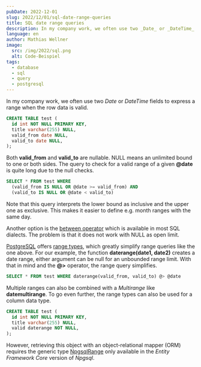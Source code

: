 ```yaml
---
pubDate: 2022-12-01
slug: 2022/12/01/sql-date-range-queries
title: SQL date range queries
description: In my company work, we often use two _Date_ or _DateTime_ fields to express a range when the row data is valid.
language: en
author: Mathias Wellner
image:
  src: /img/2022/sql.png
  alt: Code-Beispiel
tags:
  - database
  - sql
  - query
  - postgresql
---
```


In my company work, we often use two _Date_ or _DateTime_ fields to express a range when the row data is valid.

```sql
CREATE TABLE test (
  id int NOT NULL PRIMARY KEY,
  title varchar(255) NULL,
  valid_from date NULL,
  valid_to date NULL,
);
```

Both **valid_from** and **valid_to** are nullable. NULL means an unlimited bound to one or both sides. The query to check for a valid range of a given **@date** is quite long due to the null checks.

```sql
SELECT * FROM test WHERE
  (valid_from IS NULL OR @date >= valid_from) AND
  (valid_to IS NULL OR @date < valid_to)
```

Note that this query interprets the lower bound as inclusive and the upper one as exclusive. This makes it easier to define e.g. month ranges with the same day.

Another option is the [between operator](https://www.postgresqltutorial.com/postgresql-tutorial/postgresql-between/) which is available in most SQL dialects. The problem is that it does not work with NULL as open limit.

[PostgreSQL](https://www.postgresql.org) offers [range types](https://www.postgresql.org/docs/current/rangetypes.html), which greatly simplify range queries like the one above. For our example, the function **daterange(date1, date2)** creates a date range, either argument can be null for an unbounded range limit. With that in mind and the **@>** operator, the range query simplifies.

```sql
SELECT * FROM test WHERE daterange(valid_from, valid_to) @> @date
```

Multiple ranges can also be combined with a _Multirange_ like **datemultirange**. To go even further, the range types can also be used for a column data type.

```sql
CREATE TABLE test (
  id int NOT NULL PRIMARY KEY,
  title varchar(255) NULL,
  valid daterange NOT NULL,
);
```

However, retrieving this object with an object-relational mapper (ORM) requires the generic type [NpgsqlRange](https://www.npgsql.org/efcore/mapping/range.html) only available in the _Entity Framework Core_ version of _Npgsql_.
